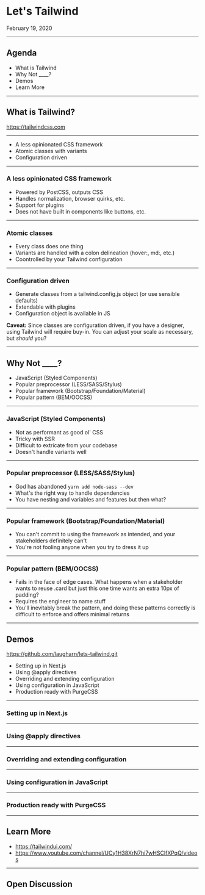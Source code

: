 # Let's Tailwind

February 19, 2020

---

## Agenda

* What is Tailwind
* Why Not ____?
* Demos
* Learn More

---

## What is Tailwind?

https://tailwindcss.com

---

- A less opinionated CSS framework
- Atomic classes with variants
- Configuration driven

---

### A less opinionated CSS framework

- Powered by PostCSS, outputs CSS
- Handles normalization, browser quirks, etc.
- Support for plugins
- Does not have built in components like buttons, etc.

---

### Atomic classes

- Every class does one thing
- Variants are handled with a colon delineation (hover:, md:, etc.)
- Coontrolled by your Tailwind configuration

---

### Configuration driven

- Generate classes from a tailwind.config.js object (or use sensible defaults)
- Extendable with plugins
- Configuration object is available in JS

**Caveat:** Since classes are configuration driven, if you have a designer, using Tailwind will require buy-in. You can adjust your scale as necessary, but _should_ you?

---

## Why Not ____?

- JavaScript (Styled Components)
- Popular preprocessor (LESS/SASS/Stylus)
- Popular framework (Bootstrap/Foundation/Material)
- Popular pattern (BEM/OOCSS)

---

### JavaScript (Styled Components)

- Not as performant as good ol' CSS
- Tricky with SSR
- Difficult to extricate from your codebase
- Doesn't handle variants well

---

### Popular preprocessor (LESS/SASS/Stylus)

- God has abandoned `yarn add node-sass --dev`
- What's the right way to handle dependencies
- You have nesting and variables and features but then what?

---

### Popular framework (Bootstrap/Foundation/Material)

- You can't commit to using the framework as intended, and your stakeholders definitely can't
- You're not fooling anyone when you try to dress it up

---

### Popular pattern (BEM/OOCSS)

- Fails in the face of edge cases. What happens when a stakeholder wants to reuse .card but just this one time wants an extra 10px of padding?
- Requires the engineer to name stuff
- You'll inevitably break the pattern, and doing these patterns correctly is difficult to enforce and offers minimal returns

---

## Demos

https://github.com/laugharn/lets-tailwind.git

- Setting up in Next.js
- Using @apply directives
- Overriding and extending configuration
- Using configuration in JavaScript
- Production ready with PurgeCSS

---

### Setting up in Next.js

---

### Using @apply directives

---

### Overriding and extending configuration

---

### Using configuration in JavaScript

---

### Production ready with PurgeCSS

---

## Learn More

- https://tailwindui.com/
- https://www.youtube.com/channel/UCy1H38XrN7hi7wHSClfXPqQ/videos

---

## Open Discussion